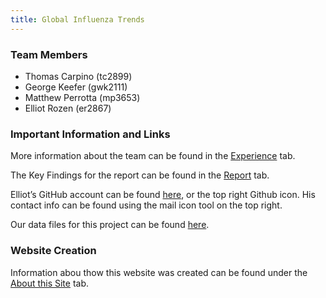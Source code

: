 ```yaml
---
title: Global Influenza Trends 
---
```


### Team Members
  * Thomas Carpino (tc2899)
  * George Keefer (gwk2111)
  * Matthew Perrotta (mp3653)
  * Elliot Rozen (er2867)

### Important Information and Links 

More information about the team can be found in the [Experience](Experience.html) tab. 

The Key Findings for the report can be found in the [Report](report.html) tab.

Elliot's GitHub account can be found [here](https://github.com/er2867), or the top right Github icon. His contact info can be found using the mail icon tool on the top right. 

Our data files for this project can be found [here](https://drive.google.com/drive/folders/1FcazPStI8FsAdQDWsujyn_jsFByolMC0?usp=sharing).

### Website Creation 

Information abou thow this website was created can be found under the [About this Site](About.html) tab. 